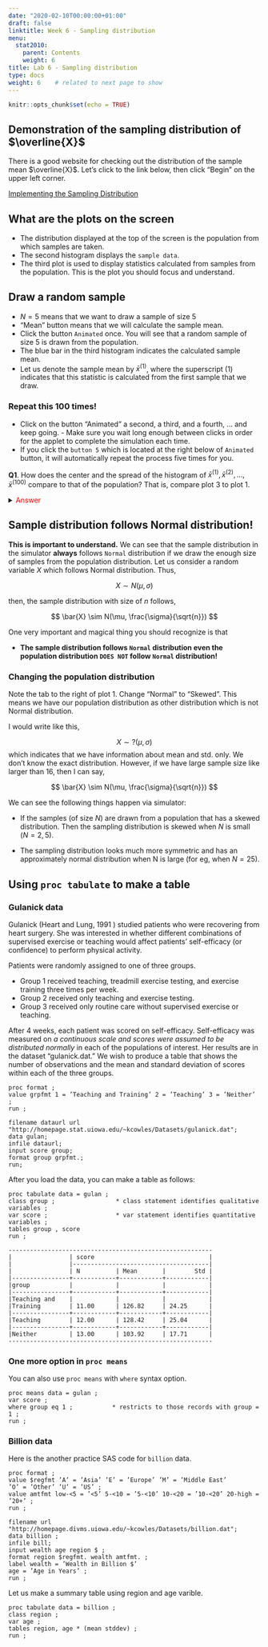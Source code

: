 ```yaml
---
date: "2020-02-10T00:00:00+01:00"
draft: false
linktitle: Week 6 - Sampling distribution
menu:
  stat2010:
    parent: Contents
    weight: 6
title: Lab 6 - Sampling distribution
type: docs
weight: 6    # related to next page to show
---
```



```r
knitr::opts_chunk$set(echo = TRUE)
```


## Demonstration of the sampling distribution of $\overline{X}$

There is a good website for checking out the distribution of the sample mean $\overline{X}$. Let's click to the link below, then click “Begin” on the upper left corner.

[Implementing the Sampling Distribution](http://onlinestatbook.com/stat_sim/sampling_dist/)


## What are the plots on the screen

- The distribution displayed at the top of the screen is the population from which samples are taken.
- The second histogram displays the `sample data`.
- The third plot is used to display statistics calculated from samples from the population. This is the plot you should focus and understand.

## Draw a random sample

- $N=5$ means that we want to draw a sample of size 5
- “Mean” button means that we will calculate the sample mean.
- Click the button `Animated` once. You will see that a random sample of size 5 is drawn from the population. 
- The blue bar in the third histogram indicates the calculated sample mean. 
- Let us denote the sample mean by $\bar{x}^{(1)}$, where the superscript $(1)$ indicates that this statistic is calculated from the first sample that we draw.

### Repeat this 100 times!

- Click on the button “Animated” a second, a third, and a fourth, ... and keep going. - Make sure you wait long enough between clicks in order for the applet to complete the simulation each time. 
- If you click the `button 5` which is located at the right below of `Animated` button, it will automatically repeat the process five times for you.

**Q1**. How does the center and the spread of the histogram of $\bar{x}^{(1)}, \bar{x}^{(2)}, ..., \bar{x}^{(100)}$ compare to that of the population? That is, compare plot 3 to plot 1.

<details>
<summary>
<font color="red"> Answer </font>
</summary>

The center of the histograms are the same. However, the spread of the sample distribution much narrow.

</details>

## Sample distribution follows Normal distribution!

**This is important to understand.** We can see that the sample distribution in the simulator **always** follows `Normal` distribution if we draw the enough size of samples from the population distribution. Let us consider a random variable $X$ which follows Normal distribution. Thus,

$$
X \sim N(\mu, \sigma)
$$

then, the sample distribution with size of $n$ follows,

$$
\bar{X} \sim N(\mu, \frac{\sigma}{\sqrt{n}})
$$

One very important and magical thing you should recognize is that

- **The sample distribution follows `Normal` distribution even the population distribution `DOES NOT` follow `Normal` distribution!**

### Changing the population distribution

Note the tab to the right of plot 1. Change “Normal” to “Skewed”. This means we have our population distribution as other distribution which is not Normal distribution.

I would write like this,

$$
X \sim ?(\mu, \sigma)
$$
which indicates that we have information about mean and std. only. We don't know the exact distribution. However, if we have large sample size like larger than 16, then I can say,

$$
\bar{X} \sim N(\mu, \frac{\sigma}{\sqrt{n}})
$$

We can see the following things happen via simulator:

- If the samples (of size $N$) are drawn from a population that has a skewed distribution. Then the sampling distribution is skewed when $N$ is small ($N=2, 5$). 

- The sampling distribution looks much more symmetric and has an approximately normal distribution when N is large (for eg, when $N=25$).


## Using `proc tabulate` to make a table

### Gulanick data

Gulanick (Heart and Lung, 1991 ) studied patients who were recovering from heart surgery. She was interested in whether different combinations of supervised exercise or teaching would affect patients’ self-efficacy (or confidence) to perform physical activity.

Patients were randomly assigned to one of three groups. 

- Group 1 received teaching, treadmill exercise testing, and exercise training three times per week. 
- Group 2 received only teaching and exercise testing. 
- Group 3 received only routine care without supervised exercise or teaching. 

After 4 weeks, each patient was scored on self-efficacy. Self-efficacy was measured on *a continuous scale and scores were assumed to be distributed normally* in each of the populations of interest. Her results are in the dataset “gulanick.dat.” We wish to produce a table that shows the number of observations and the mean and standard deviation of scores within each of the three groups.

```sas
proc format ;
value grpfmt 1 = ’Teaching and Training’ 2 = ’Teaching’ 3 = ’Neither’ ;
run ;

filename dataurl url "http://homepage.stat.uiowa.edu/~kcowles/Datasets/gulanick.dat";
data gulan;
infile dataurl;
input score group;
format group grpfmt.;
run;
```

After you load the data, you can make a table as follows:

```sas
proc tabulate data = gulan ;
class group ;                 * class statement identifies qualitative variables ;
var score ;                   * var statement identifies quantitative variables ;
tables group , score
run ;
```

```sas
---------------------------------------------------------
|                | score                                |
|                |--------------------------------------|
|                | N          | Mean       |        Std |
|----------------+------------+------------+------------|
|group           |            |            |            |
|----------------+------------+------------+------------|
|Teaching and    |            |            |            |
|Training        | 11.00      | 126.82     | 24.25      |
|----------------+------------+------------+------------|
|Teaching        | 12.00      | 128.42     | 25.04      |
|----------------+------------+------------+------------|
|Neither         | 13.00      | 103.92     | 17.71      |
---------------------------------------------------------
```

### One more option in `proc means`

You can also use `proc means` with `where` syntax option.

```sas
proc means data = gulan ;
var score ;
where group eq 1 ;           * restricts to those records with group = 1 ;
run ;
```

### Billion data

Here is the another practice SAS code for `billion` data.

```sas
proc format ;
value $regfmt ’A’ = ’Asia’ ’E’ = ’Europe’ ’M’ = ’Middle East’
’O’ = ’Other’ ’U’ = ’US’ ;
value amtfmt low-<5 = ’<5’ 5-<10 = ’5-<10’ 10-<20 = ’10-<20’ 20-high = ’20+’ ;
run ;

filename url "http://homepage.divms.uiowa.edu/~kcowles/Datasets/billion.dat";
data billion ;
infile bill;
input wealth age region $ ;
format region $regfmt. wealth amtfmt. ;
label wealth = ’Wealth in Billion $’
age = ’Age in Years’ ;
run ;
```

Let us make a summary table using region and age varible.

```sas
proc tabulate data = billion ;
class region ;
var age ;
tables region, age * (mean stddev) ;
run ;
```